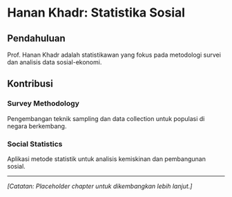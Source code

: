 # Hanan Khadr: Statistika Sosial {#sec-hanan-khadr}

## Pendahuluan

Prof. Hanan Khadr adalah statistikawan yang fokus pada metodologi survei dan analisis data sosial-ekonomi.

## Kontribusi

### Survey Methodology
Pengembangan teknik sampling dan data collection untuk populasi di negara berkembang.

### Social Statistics
Aplikasi metode statistik untuk analisis kemiskinan dan pembangunan sosial.

---

*[Catatan: Placeholder chapter untuk dikembangkan lebih lanjut.]*
